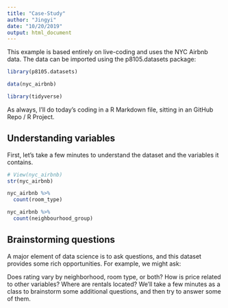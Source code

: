 ```yaml
---
title: "Case-Study"
author: "Jingyi"
date: "10/20/2019"
output: html_document
---
```


This example is based entirely on live-coding and uses the NYC Airbnb data. The data can be imported using the p8105.datasets package:
```r

library(p8105.datasets)

data(nyc_airbnb)

library(tidyverse)

```

As always, I’ll do today’s coding in a R Markdown file, sitting in an GitHub Repo / R Project.

## Understanding variables

First, let’s take a few minutes to understand the dataset and the variables it contains.

```r

# View(nyc_airbnb)
str(nyc_airbnb)

nyc_airbnb %>%
  count(room_type)

nyc_airbnb %>%
  count(neighbourhood_group)

```

## Brainstorming questions

A major element of data science is to ask questions, and this dataset provides some rich opportunities. For example, we might ask:

Does rating vary by neighborhood, room type, or both?
How is price related to other variables?
Where are rentals located?
We’ll take a few minutes as a class to brainstorm some additional questions, and then try to answer some of them.